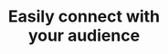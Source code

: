 ---
title: "Easily connect with <br /> your <span> audience</span>"
sub_title: "Intelligent Marketing Automation"
details: "Email marketing automation. create best and easy business growth with Fledger."
requirement:
  - "No credit card required"
feature:
  enable: true
  image: "/assets/video/dashboard.gif"
  title: "Full-potential marketing service"
  shape: "/assets/imgs/shape/img-r-93.png"
  items:
    - name: "Search Optimization"
      details: "Track your optimization and more"
    - name: "Social Automation"
      details: "Track your optimization and more"
profile:
  - "/assets/imgs/hero/marketing/profile-1.png"
  - "/assets/imgs/hero/marketing/profile-2.png"
  - "/assets/imgs/hero/marketing/profile-3.png"
  - "/assets/imgs/hero/marketing/profile-4.png"
social:
  - "/assets/imgs/hero/marketing/meta.png"
  - "/assets/imgs/hero/marketing/notification.png"
  - "/assets/imgs/hero/marketing/tiktok.png"
  - "/assets/imgs/hero/marketing/notification.png"
---